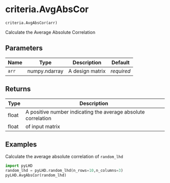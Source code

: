 # criteria.AvgAbsCor { #pyLHD.criteria.AvgAbsCor }

`criteria.AvgAbsCor(arr)`

Calculate the Average Absolute Correlation

## Parameters

| Name   | Type          | Description     | Default    |
|--------|---------------|-----------------|------------|
| `arr`  | numpy.ndarray | A design matrix | _required_ |

## Returns

| Type   | Description                                                   |
|--------|---------------------------------------------------------------|
| float  | A positive number indicating the average absolute correlation |
| float  | of input matrix                                               |

## Examples



Calculate the average absolute correlation of `random_lhd`
```python
import pyLHD
random_lhd = pyLHD.random_lhd(n_rows=10,n_columns=3)
pyLHD.AvgAbsCor(random_lhd)
```